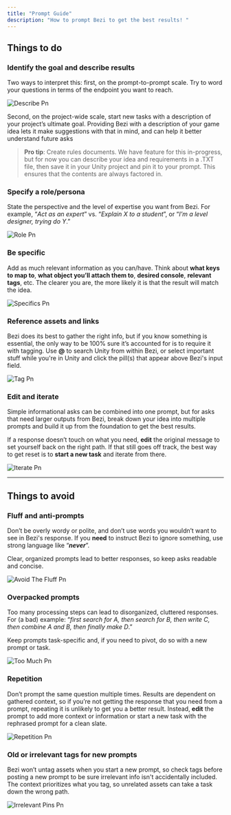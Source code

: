```yaml
---
title: "Prompt Guide"
description: "How to prompt Bezi to get the best results! "
---
```


## Things to do

### Identify the goal and describe results

Two ways to interpret this: first, on the prompt-to-prompt scale. Try to word your questions in terms of the endpoint you want to reach.

![Describe Pn](/images/Describe.png)

Second, on the project-wide scale, start new tasks with a description of your project’s ultimate goal. Providing Bezi with a description of your game idea lets it make suggestions with that in mind, and can help it better understand future asks

> **Pro tip**: Create rules documents. We have feature for this in-progress, but for now you can describe your idea and requirements in a .TXT file, then save it in your Unity project and pin it to your prompt. This ensures that the contents are always factored in.

### Specify a role/persona

State the perspective and the level of expertise you want from Bezi. For example, “_Act as an expert_” vs. “_Explain X to a student_”, or “_I’m a level designer, trying do Y_.”

![Role Pn](/images/Role.png)

### Be specific

Add as much relevant information as you can/have. Think about **what keys to map to**, **what object you’ll attach them to**, **desired console**, **relevant tags**, etc. The clearer you are, the more likely it is that the result will match the idea.

![Specifics Pn](/images/Specifics.png)

### Reference assets and links

Bezi does its best to gather the right info, but if you know something is essential, the only way to be 100% sure it’s accounted for is to require it with tagging. Use **@** to search Unity from within Bezi, or select important stuff while you're in Unity and click the pill(s) that appear above Bezi's input field.

![Tag Pn](/images/Tag.png)

### Edit and iterate

Simple informational asks can be combined into one prompt, but for asks that need larger outputs from Bezi, break down your idea into multiple prompts and build it up from the foundation to get the best results.

If a response doesn’t touch on what you need, **edit** the original message to set yourself back on the right path. If that still goes off track, the best way to get reset is to **start a new task** and iterate from there.

![Iterate Pn](/images/Iterate.png)

---

## Things to avoid

### Fluff and anti-prompts

Don’t be overly wordy or polite, and don’t use words you wouldn’t want to see in Bezi's response. If you **need** to instruct Bezi to ignore something, use strong language like “**_never_**”.

Clear, organized prompts lead to better responses, so keep asks readable and concise.

![Avoid The Fluff Pn](/images/AvoidTheFluff.png)

### Overpacked prompts

Too many processing steps can lead to disorganized, cluttered responses. For (a bad) example: “_first search for A, then search for B, then write C, then combine A and B, then finally make D_.”

Keep prompts task-specific and, if you need to pivot, do so with a new prompt or task.

![Too Much Pn](/images/TooMuch.png)

### Repetition

Don’t prompt the same question multiple times. Results are dependent on gathered context, so if you’re not getting the response that you need from a prompt, repeating it is unlikely to get you a better result. Instead, **edit** the prompt to add more context or information or start a new task with the rephrased prompt for a clean slate.

![Repetition Pn](/images/Repetition.png)

### Old or irrelevant tags for new prompts

Bezi won’t untag assets when you start a new prompt, so check tags before posting a new prompt to be sure irrelevant info isn't accidentally included. The context prioritizes what you tag, so unrelated assets can take a task down the wrong path.

![Irrelevant Pins Pn](/images/IrrelevantPins.png)